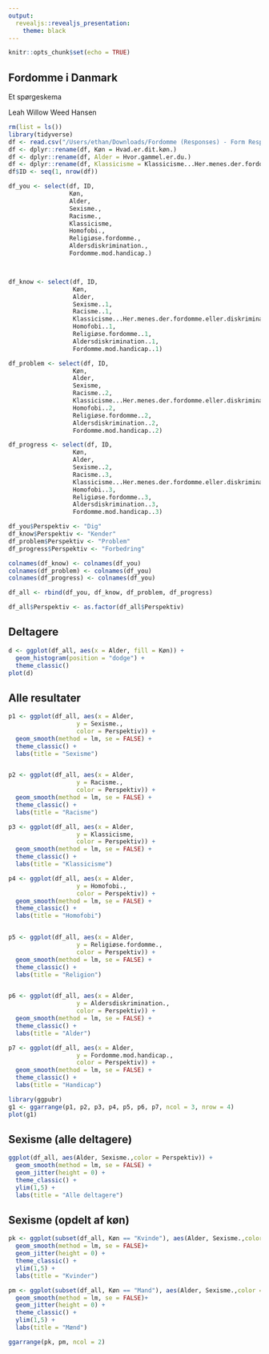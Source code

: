 ```yaml
---
output: 
  revealjs::revealjs_presentation:
    theme: black
---
```


```r
knitr::opts_chunk$set(echo = TRUE)
```

## Fordomme i Danmark

Et spørgeskema

Leah Willow Weed Hansen

```r
rm(list = ls())
library(tidyverse)
df <- read.csv("/Users/ethan/Downloads/Fordomme (Responses) - Form Responses 1-2.csv")
df <- dplyr::rename(df, Køn = Hvad.er.dit.køn.)
df <- dplyr::rename(df, Alder = Hvor.gammel.er.du.)
df <- dplyr::rename(df, Klassicisme = Klassicisme...Her.menes.der.fordomme.eller.diskrimination.pga..dit.økonomiske..eller.uddannelsesmæssige.status.)
df$ID <- seq(1, nrow(df))

df_you <- select(df, ID,
                 Køn, 
                 Alder, 
                 Sexisme., 
                 Racisme., 
                 Klassicisme, 
                 Homofobi., 
                 Religiøse.fordomme., 
                 Aldersdiskrimination., 
                 Fordomme.mod.handicap.)



df_know <- select(df, ID,
                  Køn,
                  Alder,
                  Sexisme..1, 
                  Racisme..1, 
                  Klassicisme...Her.menes.der.fordomme.eller.diskrimination.pga..dit.økonomiske..eller.uddannelsesmæssige.status..1,
                  Homofobi..1,
                  Religiøse.fordomme..1,
                  Aldersdiskrimination..1,
                  Fordomme.mod.handicap..1)

df_problem <- select(df, ID,
                  Køn,
                  Alder,
                  Sexisme, 
                  Racisme..2, 
                  Klassicisme...Her.menes.der.fordomme.eller.diskrimination.pga..dit.økonomiske..eller.uddannelsesmæssige.status..2,
                  Homofobi..2,
                  Religiøse.fordomme..2,
                  Aldersdiskrimination..2,
                  Fordomme.mod.handicap..2)

df_progress <- select(df, ID,
                  Køn,
                  Alder,
                  Sexisme..2, 
                  Racisme..3, 
                  Klassicisme...Her.menes.der.fordomme.eller.diskrimination.pga..dit.økonomiske..eller.uddannelsesmæssige.status..3,
                  Homofobi..3,
                  Religiøse.fordomme..3,
                  Aldersdiskrimination..3,
                  Fordomme.mod.handicap..3)

df_you$Perspektiv <- "Dig"
df_know$Perspektiv <- "Kender"
df_problem$Perspektiv <- "Problem"
df_progress$Perspektiv <- "Forbedring"

colnames(df_know) <- colnames(df_you)
colnames(df_problem) <- colnames(df_you)
colnames(df_progress) <- colnames(df_you)

df_all <- rbind(df_you, df_know, df_problem, df_progress)

df_all$Perspektiv <- as.factor(df_all$Perspektiv)
```

## Deltagere

```r

d <- ggplot(df_all, aes(x = Alder, fill = Køn)) +
  geom_histogram(position = "dodge") +
  theme_classic()
plot(d) 
```

## Alle resultater
```r
p1 <- ggplot(df_all, aes(x = Alder, 
                   y = Sexisme., 
                   color = Perspektiv)) +
  geom_smooth(method = lm, se = FALSE) +
  theme_classic() +
  labs(title = "Sexisme")


p2 <- ggplot(df_all, aes(x = Alder, 
                   y = Racisme., 
                   color = Perspektiv)) +
  geom_smooth(method = lm, se = FALSE) +
  theme_classic() +
  labs(title = "Racisme")

p3 <- ggplot(df_all, aes(x = Alder, 
                   y = Klassicisme, 
                   color = Perspektiv)) +
  geom_smooth(method = lm, se = FALSE) +
  theme_classic() +
  labs(title = "Klassicisme")

p4 <- ggplot(df_all, aes(x = Alder, 
                   y = Homofobi., 
                   color = Perspektiv)) +
  geom_smooth(method = lm, se = FALSE) +
  theme_classic() +
  labs(title = "Homofobi")


p5 <- ggplot(df_all, aes(x = Alder, 
                   y = Religiøse.fordomme., 
                   color = Perspektiv)) +
  geom_smooth(method = lm, se = FALSE) +
  theme_classic() +
  labs(title = "Religion")


p6 <- ggplot(df_all, aes(x = Alder, 
                   y = Aldersdiskrimination., 
                   color = Perspektiv)) +
  geom_smooth(method = lm, se = FALSE) +
  theme_classic() +
  labs(title = "Alder")

p7 <- ggplot(df_all, aes(x = Alder, 
                   y = Fordomme.mod.handicap., 
                   color = Perspektiv)) +
  geom_smooth(method = lm, se = FALSE) +
  theme_classic() +
  labs(title = "Handicap")

library(ggpubr)
g1 <- ggarrange(p1, p2, p3, p4, p5, p6, p7, ncol = 3, nrow = 4)
plot(g1)
```


## Sexisme (alle deltagere)

```r
ggplot(df_all, aes(Alder, Sexisme.,color = Perspektiv)) +
  geom_smooth(method = lm, se = FALSE) +
  geom_jitter(height = 0) +
  theme_classic() +
  ylim(1,5) +
  labs(title = "Alle deltagere")

```

## Sexisme (opdelt af køn)
```r
pk <- ggplot(subset(df_all, Køn == "Kvinde"), aes(Alder, Sexisme.,color = Perspektiv)) +
  geom_smooth(method = lm, se = FALSE)+
  geom_jitter(height = 0) +
  theme_classic() +
  ylim(1,5) +
  labs(title = "Kvinder")

pm <- ggplot(subset(df_all, Køn == "Mand"), aes(Alder, Sexisme.,color = Perspektiv)) +
  geom_smooth(method = lm, se = FALSE)+
  geom_jitter(height = 0) +
  theme_classic() +
  ylim(1,5) +
  labs(title = "Mænd")

ggarrange(pk, pm, ncol = 2)
```

